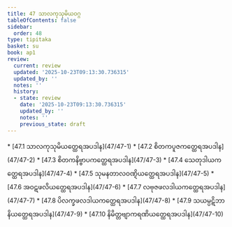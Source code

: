 ```yaml
---
title: 47 သာလကုသုမိယဝဂ္ဂ
tableOfContents: false
sidebar:
  order: 48
type: tipitaka
basket: su
book: ap1
review:
  current: review
  updated: '2025-10-23T09:13:30.736315'
  updated_by: ''
  notes: ''
  history:
  - state: review
    date: '2025-10-23T09:13:30.736315'
    updated_by: ''
    notes: ''
    previous_state: draft
---
```



<ReviewStatus review={frontmatter.review} showDetails={true} />

<HypothesisAnnotation frontmatter={frontmatter} />

<DynamicBreadcrumb />



<TableOfContents book="ap1" section="47">
* [47.1 သာလကုသုမိယတ္ထေရအပဒါန](47/47-1)
* [47.2 စိတကပူဇကတ္ထေရအပဒါန](47/47-2)
* [47.3 စိတကနိဗ္ဗာပကတ္ထေရအပဒါန](47/47-3)
* [47.4 သေတုဒါယကတ္ထေရအပဒါန](47/47-4)
* [47.5 သုမနတာလဝဏ္ဋိယတ္ထေရအပဒါန](47/47-5)
* [47.6 အဝဋဖလိယတ္ထေရအပဒါန](47/47-6)
* [47.7 လဗုဇဖလဒါယကတ္ထေရအပဒါန](47/47-7)
* [47.8 ပိလက္ခဖလဒါယကတ္ထေရအပဒါန](47/47-8)
* [47.9 သယမ္ပဋိဘာနိယတ္ထေရအပဒါန](47/47-9)
* [47.10 နိမိတ္တဗျာကရဏိယတ္ထေရအပဒါန](47/47-10)
</TableOfContents>